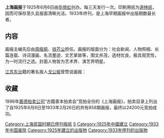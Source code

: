 '''上海画报'''于1925年6月6日由[[毕倚虹|毕倚虹]]创办。每三天发行一次。印刷用纸为[[道林纸|道林纸]]，因而可保存至久且报面清晰光洁。1933年终刊，是上海早期画报中出版期数最长者。

== 内容 ==

画报主编先后由[[周瘦鹃|周瘦鹃]]、[[钱芥尘|钱芥尘]]担任。画报的版面分为：社会新闻、人物照相、长篇连载、诗词漫画、名流墨迹、文艺掌故等，图文并茂，选材优良，极具观赏性，为一时流行之选。封面人物皆为艺术界、演艺界明星。

[[江苏|江苏]][[东台|东台]]籍的著名报人[[戈公振|戈公振]]曾赞说画报：
{{quote|
文义有深浅，而图画则尽人可阅；记事有真伪，而图画则赤裸裸表出。盖图画先于文字，为人类天然爱好之物。吾意画报之精彩，第一在印刷清晰，图画则必取生动者。
}}

== 收藏 ==
1996年[[嘉德拍卖公司|嘉德拍卖公司]]“古籍善本拍卖会”竞拍全份的《上海画报》，拍卖目录上列出了自1925年6月6日至1933年2月26日的共有858期画报，最终以24200元竞拍成功。

[[Category:上海民国时期已停刊报纸|Category:上海民国时期已停刊报纸]]
[[Category:畫報|S]]
[[Category:1925年中國建立|Category:1925年中國建立]]
[[Category:1933年中国废除|Category:1933年中国废除]]
[[Category:1925年建立的出版物|Category:1925年建立的出版物]]
[[Category:1933年停刊的出版物|Category:1933年停刊的出版物]]